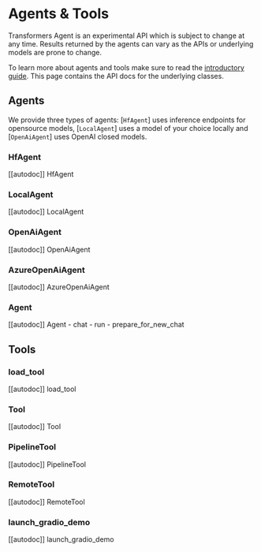 <!--Copyright 2023 The HuggingFace Team. All rights reserved.

Licensed under the Apache License, Version 2.0 (the "License"); you may not use this file except in compliance with
the License. You may obtain a copy of the License at

http://www.apache.org/licenses/LICENSE-2.0

Unless required by applicable law or agreed to in writing, software distributed under the License is distributed on
an "AS IS" BASIS, WITHOUT WARRANTIES OR CONDITIONS OF ANY KIND, either express or implied. See the License for the
specific language governing permissions and limitations under the License.
-->

# Agents & Tools

<Tip warning={true}>

Transformers Agent is an experimental API which is subject to change at any time. Results returned by the agents
can vary as the APIs or underlying models are prone to change.

</Tip>

To learn more about agents and tools make sure to read the [introductory guide](../transformers_agents). This page
contains the API docs for the underlying classes.

## Agents

We provide three types of agents: [`HfAgent`] uses inference endpoints for opensource models, [`LocalAgent`] uses a model of your choice locally and [`OpenAiAgent`] uses OpenAI closed models.

### HfAgent

[[autodoc]] HfAgent

### LocalAgent

[[autodoc]] LocalAgent

### OpenAiAgent

[[autodoc]] OpenAiAgent

### AzureOpenAiAgent

[[autodoc]] AzureOpenAiAgent

### Agent

[[autodoc]] Agent
    - chat
    - run
    - prepare_for_new_chat

## Tools

### load_tool

[[autodoc]] load_tool

### Tool

[[autodoc]] Tool

### PipelineTool

[[autodoc]] PipelineTool

### RemoteTool

[[autodoc]] RemoteTool

### launch_gradio_demo

[[autodoc]] launch_gradio_demo

